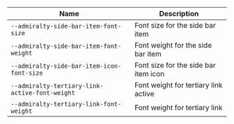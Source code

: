 
| Name | Description |
| --- | --- |
| `--admiralty-side-bar-item-font-size` | Font size for the side bar item |
| `--admiralty-side-bar-item-font-weight` | Font weight for the side bar item |
| `--admiralty-side-bar-item-icon-font-size` | Font size for the side bar item icon |
| `--admiralty-tertiary-link-active-font-weight` | Font weight for tertiary link active |
| `--admiralty-tertiary-link-font-weight` | Font weight for tertiary link |

